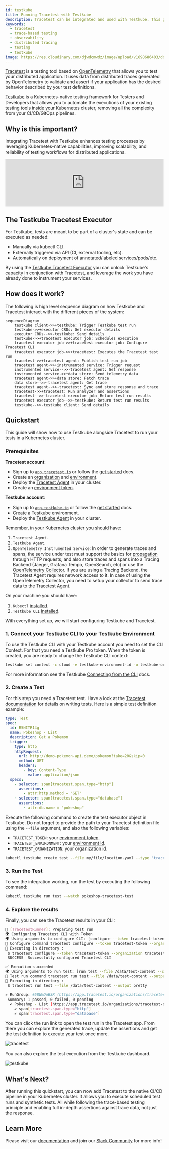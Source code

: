 ```yaml
---
id: testkube
title: Running Tracetest with Testkube
description: Tracetest can be integrated and used with Testkube. This guide shows running Tracetest tests from Testkube.
keywords:
  - tracetest
  - trace-based testing
  - observability
  - distributed tracing
  - testing
  - testkube
image: https://res.cloudinary.com/djwdcmwdz/image/upload/v1698686403/docs/Blog_Thumbnail_14_rsvkmo.jpg
---
```


[Tracetest](https://app.tracetest.io/) is a testing tool based on [OpenTelemetry](https://opentelemetry.io/) that allows you to test your distributed application. It uses data from distributed traces generated by OpenTelemetry to validate and assert if your application has the desired behavior described by your test definitions.

[Testkube](https://testkube.io/) is a Kubernetes-native testing framework for Testers and Developers that allows you to automate the executions of your existing testing tools inside your Kubernetes cluster, removing all the complexity from your CI/CD/GitOps pipelines.

## Why is this important?

Integrating Tracetest with Testkube enhances testing processes by leveraging Kubernetes-native capabilities, improving scalability, and reliability of testing workflows for distributed applications.

<div style={{ position: "relative", paddingBottom: "62.5%", height: "0" }}>
  <iframe
    src="https://www.youtube.com/embed/nAp3zYgykok"
    title="Trace-based testing in Kubernetes with Testkube and Tracetest"
    frameborder="0"
    webkitallowfullscreen
    mozallowfullscreen
    allowfullscreen
    width="100%"
    style={{ position: "absolute", top: "0", left: "0", width: "100%", height: "100%" }}
  ></iframe>
</div>

## The Testkube Tracetest Executor

For Testkube, tests are meant to be part of a cluster's state and can be executed as needed:

- Manually via kubectl CLI.
- Externally triggered via API (CI, external tooling, etc).
- Automatically on deployment of annotated/labeled services/pods/etc.

By using the [Testkube Tracetest Executor](https://docs.testkube.io/test-types/executor-tracetest) you can unlock Testkube's capacity in conjunction with Tracetest, and leverage the work you have already done to instrument your services.

## How does it work?

The following is high level sequence diagram on how Testkube and Tracetest interact with the different pieces of the system:

```mermaid
sequenceDiagram
    testkube client->>+testkube: Trigger Testkube test run
    testkube->>+executor CRDs: Get executor details
    executor CRDs-->>-testkube: Send details
    testkube->>+tracetest executor job: Schedules execution
    tracetest executor job->>+tracetest executor job: Configure Tracetest CLI
    tracetest executor job->>+tracetest: Executes the Tracetest test run
    tracetest->>+tracetest agent: Publish test run job
    tracetest agent->>+instrumented service: Trigger request
    instrumented service-->>-tracetest agent: Get response
    instrumented service->>+data store: Send telemetry data
    tracetest agent->>+data store: Fetch trace
    data store-->>-tracetest agent: Get trace
    tracetest agent-->>-tracetest: Sync and store response and trace
    tracetest->>+tracetest: Run analyzer and assertions
    tracetest-->>-tracetest executor job: Return test run results
    tracetest executor job-->>-testkube: Return test run results
    testkube-->>-testkube client: Send details
```

## Quickstart

This guide will show how to use Testkube alongside Tracetest to run your tests in a Kubernetes cluster.

### Prerequisites

**Tracetest account**:

- Sign up to [`app.tracetest.io`](https://app.tracetest.io) or follow the [get started](/getting-started/installation) docs.
- Create an [organization](/concepts/organizations) and [environment](/concepts/environments).
- Deploy the [Tracetest Agent](/configuration/agent) in your cluster.
- Create an [environment token](/concepts/environment-tokens).

**Testkube account**:

- Sign up to [`app.testkube.io`](https://app.testkube.io) or follow the [get started](https://docs.testkube.io/articles/getting-started) docs.
- Create a Testkube environment.
- Deploy the [Testkube Agent](https://docs.testkube.io/testkube-pro/articles/installing-agent) in your cluster.

Remember, in your Kubernetes cluster you should have:

1. `Tracetest Agent`.
2. `Testkube Agent`.
3. `OpenTelemetry Instrumented Service`: In order to generate traces and spans, the service under test must support the basics for [propagation](https://opentelemetry.io/docs/reference/specification/context/api-propagators/) through HTTP requests, and also store traces and spans into a Tracing Backend (Jaeger, Grafana Tempo, OpenSearch, etc) or use the [OpenTelemetry Collector](https://docs.tracetest.io/configuration/overview#using-tracetest-without-a-trace-data-store). If you are using a Tracing Backend, the Tracetest Agent requires network access to it. In case of using the OpenTelemetry Collector, you need to setup your collector to send trace data to the Tracetest Agent.

On your machine you should have:

1. `Kubectl` [installed](https://kubernetes.io/docs/tasks/tools/).
2. `Testkube CLI` [installed](https://docs.testkube.io/articles/install/cli).

With everything set up, we will start configuring Testkube and Tracetest.

### 1. Connect your Testkube CLI to your Testkube Environment

To use the Testkube CLI with your Testkube account you need to set the CLI Context. For that you need a Testkube Pro token. When the token is created, you are ready to change the Testkube CLI context:

```bash
testkube set context -c cloud -e testkube-environment-id -o testkube-organization-id -k testkube-token
```

For more information see the Testkube [Connecting from the CLI](https://docs.testkube.io/testkube-pro/articles/managing-cli-context) docs.

### 2. Create a Test

For this step you need a Tracetest test. Have a look at the [Tracetest documentation](/cli/creating-tests) for details on writing tests. Here is a simple test definition example:

```yaml
type: Test
spec:
  id: R5NITR14g
  name: Pokeshop - List
  description: Get a Pokemon
  trigger:
    type: http
    httpRequest:
      url: http://demo-pokemon-api.demo/pokemon?take=20&skip=0
      method: GET
      headers:
        - key: Content-Type
          value: application/json
  specs:
    - selector: span[tracetest.span.type="http"]
      assertions:
        - attr:http.method = "GET"
    - selector: span[tracetest.span.type="database"]
      assertions:
        - attr:db.name = "pokeshop"
```

Execute the following command to create the test executor object in Testkube. Do not forget to provide the path to your Tracetest definition file using the `--file` argument, and also the following variables:

- `TRACETEST_TOKEN`: your [environment token](/concepts/environment-tokens).
- `TRACETEST_ENVIRONMENT`: your [environment id](/concepts/environments).
- `TRACETEST_ORGANIZATION`: your [organization id](/concepts/organizations).

```bash
kubectl testkube create test --file my/file/location.yaml --type "tracetest/test" --name pokeshop-tracetest-test --variable TRACETEST_TOKEN=tracetest-token --variable TRACETEST_ENVIRONMENT=tracetest-environment-id --variable TRACETEST_ORGANIZATION=tracetest-organization-id
```

### 3. Run the Test

To see the integration working, run the test by executing the following command:

```bash
kubectl testkube run test --watch pokeshop-tracetest-test
```

### 4. Explore the results

Finally, you can see the Tracetest results in your CLI:

```bash
🚚 [TracetestRunner]: Preparing test run
🌍 Configuring Tracetest CLI with Token
🌍 Using arguments to configure CLI: [configure --token tracetest-token --organization tracetest-organization-id --environment tracetest-environment-id]
🚀 Configure command tracetest configure --token tracetest-token --organization tracetest-organization-id --environment tracetest-environment-id
🔬 Executing in directory :
 $ tracetest configure --token tracetest-token --organization tracetest-organization-id --environment tracetest-environment-id
 SUCCESS  Successfully configured Tracetest CLI

✅ Execution succeeded
🌍 Using arguments to run test: [run test --file /data/test-content --output pretty]
🚀 Test run command tracetest run test --file /data/test-content --output pretty
🔬 Executing in directory :
 $ tracetest run test --file /data/test-content --output pretty

✔ RunGroup: #58WmDuBSR (https://app.tracetest.io/organizations/tracetest-organization-id/environments/tracetest-environment-id/run/58WmDuBSR)
 Summary: 1 passed, 0 failed, 0 pending
  ✔ Pokeshop - List (https://app.tracetest.io/organizations/tracetest-organization-id/environments/tracetest-environment-id/test/R5NITR14g/run/1/test) - trace id: 3cdcb56d6c226f7083f45d6b3d278051
	✔ span[tracetest.span.type="http"]
	✔ span[tracetest.span.type="database"]
```

You can click the run link to open the test run in the Tracetest app. From there you can explore the generated trace, update the assertions and get the test definition to execute your test once more.

![tracetest](./img/tracetest-resize.gif)

You can also explore the test execution from the Testkube dashboard.

![testkube](./img/testkube-resize.gif)

## What's Next?

After running this quickstart, you can now add Tracetest to the native CI/CD pipeline in your Kubernetes cluster. It allows you to execute scheduled test runs and synthetic tests. All while following the trace-based testing principle and enabling full in-depth assertions against trace data, not just the response.

## Learn More

Please visit our [documentation](https://docs.tracetest.io/) and join our [Slack Community](https://dub.sh/tracetest-community) for more info!
